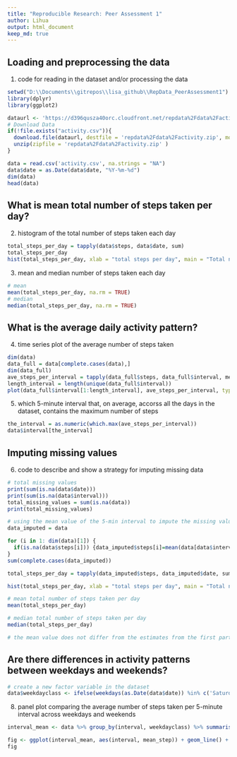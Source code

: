 ```yaml
---
title: "Reproducible Research: Peer Assessment 1"
author: Lihua
output: html_document
keep_md: true
---
```



## Loading and preprocessing the data
1. code for reading in the dataset and/or processing the data
```r
setwd("D:\\Documents\\gitrepos\\lisa_github\\RepData_PeerAssessment1")
library(dplyr)
library(ggplot2)

dataurl <- 'https://d396qusza40orc.cloudfront.net/repdata%2Fdata%2Factivity.zip'
# Download Data
if(!file.exists("activity.csv")){
  download.file(dataurl, destfile = 'repdata%2Fdata%2Factivity.zip', mode = "wb")
  unzip(zipfile = 'repdata%2Fdata%2Factivity.zip' )
}

data = read.csv('activity.csv', na.strings = "NA")
data$date = as.Date(data$date, "%Y-%m-%d")
dim(data)
head(data)
```


## What is mean total number of steps taken per day?
2. histogram of the total number of steps taken each day
```r
total_steps_per_day = tapply(data$steps, data$date, sum)
total_steps_per_day
hist(total_steps_per_day, xlab = "total steps per day", main = "Total number of steps per day")
```

3. mean and median number of steps taken each day
```r
# mean 
mean(total_steps_per_day, na.rm = TRUE)
# median
median(total_steps_per_day, na.rm = TRUE)
```

## What is the average daily activity pattern?
4. time series plot of the average number of steps taken
```r
dim(data)
data_full = data[complete.cases(data),]
dim(data_full)
ave_steps_per_interval = tapply(data_full$steps, data_full$interval, mean)
length_interval = length(unique(data_full$interval))
plot(data_full$interval[1:length_interval], ave_steps_per_interval, type = 'l', xlab = '5 min interval', ylab = 'average steps', main = 'Average steps per 5 min interval accross all days')
```

5. which 5-minute interval that, on average, accorss all the days in the dataset, contains the maximum number of steps
```r
the_interval = as.numeric(which.max(ave_steps_per_interval))
data$interval[the_interval]
```

## Imputing missing values
6. code to describe and show a strategy for imputing missing data
```r
# total missing values
print(sum(is.na(data$date)))
print(sum(is.na(data$interval)))
total_missing_values = sum(is.na(data))
print(total_missing_values)

# using the mean value of the 5-min interval to impute the missing values
data_imputed = data

for (i in 1: dim(data)[1]) {
  if(is.na(data$steps[i])) {data_imputed$steps[i]=mean(data[data$interval==data$interval[i],1], na.rm = TRUE)}
}
sum(complete.cases(data_imputed))

total_steps_per_day = tapply(data_imputed$steps, data_imputed$date, sum)

hist(total_steps_per_day, xlab = "total steps per day", main = "Total number of steps per day")

# mean total number of steps taken per day
mean(total_steps_per_day)

# median total number of steps taken per day
median(total_steps_per_day)

# the mean value does not differ from the estimates from the first part of the assignment since we used mean to impute the missing data, but the median value is different from the first part. The impact of imputing missing data on the estimates of the total daily number of steps is that it increases the value of the total daily number of steps.
```


## Are there differences in activity patterns between weekdays and weekends?
```r
# create a new factor variable in the dataset 
data$weekdayclass <- ifelse(weekdays(as.Date(data$date)) %in% c('Saturday', 'Sunday'), 'weekend', 'weekday')
```

8. panel plot comparing the average number of steps taken per 5-minute interval across weekdays and weekends
```r
interval_mean <- data %>% group_by(interval, weekdayclass) %>% summarise(mean_step = mean(steps, na.rm = TRUE))

fig <- ggplot(interval_mean, aes(interval, mean_step)) + geom_line() + facet_grid(weekdayclass ~ .) + scale_x_continuous("Day Interval", breaks = seq(min(interval_mean$interval), max(interval_mean$interval), 100)) + scale_y_continuous("Average number of steps") + ggtitle("Average number of steps taken by interval")
fig
```



